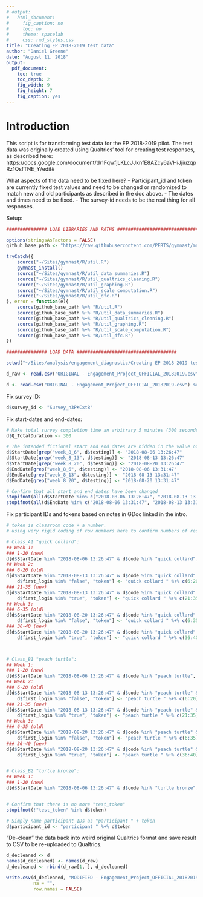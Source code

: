 ```yaml
---
# output: 
#   html_document:
#     fig_caption: no
#     toc: no
#     theme: spacelab
#     css: rmd_styles.css
title: "Creating EP 2018-2019 test data"
author: "Daniel Greene"
date: "August 11, 2018"
output:
  pdf_document:
    toc: true
    toc_depth: 2
    fig_width: 9
    fig_height: 7
    fig_caption: yes
---
```



# Introduction

This script is for transforming test data for the EP 2018-2019 pilot. The test data was originally created using Qualtrics' tool for creating test responses, as described here:
https://docs.google.com/document/d/1FqwfjLKLcJJknfE8AZcy6aVHiJjiuzqpRz1QsfTNE_Y/edit#

What aspects of the data need to be fixed here?
- Participant_id and token are currently fixed test values and need to be changed or randomized to match new and old participants as described in the doc above.
- The dates and times need to be fixed.
- The survey-id needs to be the real thing for all responses.

Setup:

```r

############### LOAD LIBRARIES AND PATHS #####################################

options(stringsAsFactors = FALSE)
github_base_path <- "https://raw.githubusercontent.com/PERTS/gymnast/master/"

tryCatch({
    source("~/Sites/gymnast/R/util.R")
    gymnast_install()
    source("~/Sites/gymnast/R/util_data_summaries.R")
    source("~/Sites/gymnast/R/util_qualtrics_cleaning.R")
    source("~/Sites/gymnast/R/util_graphing.R")
    source("~/Sites/gymnast/R/util_scale_computation.R")
    source("~/Sites/gymnast/R/util_dfc.R")
}, error = function(e){
    source(github_base_path %+% "R/util.R")
    source(github_base_path %+% "R/util_data_summaries.R")
    source(github_base_path %+% "R/util_qualtrics_cleaning.R")
    source(github_base_path %+% "R/util_graphing.R")
    source(github_base_path %+% "R/util_scale_computation.R")
    source(github_base_path %+% "R/util_dfc.R")
})

############### LOAD DATA #####################################

setwd("~/Sites/analysis/engagement_diagnostic/Creating EP 2018-2019 test data")

d_raw <- read.csv("ORIGINAL - Engagement_Project_OFFICIAL_20182019.csv")

d <- read.csv("ORIGINAL - Engagement_Project_OFFICIAL_20182019.csv") %>% qc.clean_qualtrics()

```

Fix survey ID:

```r

d$survey_id <- "Survey_n3PKCxt8"

```

Fix start-dates and end-dates:

```r

# Make total survey completion time an arbitrary 5 minutes (300 seconds)
d$Q_TotalDuration <- 300

# The intended fictional start and end dates are hidden in the value of the "testing" string. Use those.
d$StartDate[grep("week_8_6", d$testing)] <- "2018-08-06 13:26:47"
d$StartDate[grep("week_8_13", d$testing)] <- "2018-08-13 13:26:47"
d$StartDate[grep("week_8_20", d$testing)] <- "2018-08-20 13:26:47"
d$EndDate[grep("week_8_6", d$testing)] <- "2018-08-06 13:31:47"
d$EndDate[grep("week_8_13", d$testing)] <- "2018-08-13 13:31:47"
d$EndDate[grep("week_8_20", d$testing)] <- "2018-08-20 13:31:47"

# Confirm that all start and end dates have been changed
stopifnot(all(d$StartDate %in% c("2018-08-06 13:26:47", "2018-08-13 13:26:47", "2018-08-20 13:26:47")))
stopifnot(all(d$EndDate %in% c("2018-08-06 13:31:47", "2018-08-13 13:31:47", "2018-08-20 13:31:47")))


```

Fix participant IDs and tokens based on notes in GDoc linked in the intro.


```r

# token is classroom code + a number.
# using very rigid coding of row numbers here to confirm numbers of responses.

# Class_A1 "quick collard":
## Week 1:
### 1-20 (new)
d[d$StartDate %in% "2018-08-06 13:26:47" & d$code %in% "quick collard", "token"] <- "quick collard " %+% c(1:20)
## Week 2:
### 6-20 (old)
d[d$StartDate %in% "2018-08-13 13:26:47" & d$code %in% "quick collard" &
    d$first_login %in% "false", "token"] <- "quick collard " %+% c(6:20)
### 21-35 (new)
d[d$StartDate %in% "2018-08-13 13:26:47" & d$code %in% "quick collard" &
    d$first_login %in% "true", "token"] <- "quick collard " %+% c(21:35)
## Week 3:
### 6-35 (old)
d[d$StartDate %in% "2018-08-20 13:26:47" & d$code %in% "quick collard" &
    d$first_login %in% "false", "token"] <- "quick collard " %+% c(6:35)
### 36-40 (new)
d[d$StartDate %in% "2018-08-20 13:26:47" & d$code %in% "quick collard" &
    d$first_login %in% "true", "token"] <- "quick collard " %+% c(36:40)



# Class_B1 "peach turtle":
## Week 1:
### 1-20 (new)
d[d$StartDate %in% "2018-08-06 13:26:47" & d$code %in% "peach turtle", "token"] <- "peach turtle " %+% c(1:20)
## Week 2:
### 6-20 (old)
d[d$StartDate %in% "2018-08-13 13:26:47" & d$code %in% "peach turtle" &
    d$first_login %in% "false", "token"] <- "peach turtle " %+% c(6:20)
### 21-35 (new)
d[d$StartDate %in% "2018-08-13 13:26:47" & d$code %in% "peach turtle" &
    d$first_login %in% "true", "token"] <- "peach turtle " %+% c(21:35)
## Week 3:
### 6-35 (old)
d[d$StartDate %in% "2018-08-20 13:26:47" & d$code %in% "peach turtle" &
    d$first_login %in% "false", "token"] <- "peach turtle " %+% c(6:35)
### 36-40 (new)
d[d$StartDate %in% "2018-08-20 13:26:47" & d$code %in% "peach turtle" &
    d$first_login %in% "true", "token"] <- "peach turtle " %+% c(36:40)


# Class_B2 "turtle bronze":
## Week 1:
### 1-20 (new)
d[d$StartDate %in% "2018-08-06 13:26:47" & d$code %in% "turtle bronze", "token"] <- "turtle bronze " %+% c(1:20)


# Confirm that there is no more "test_token"
stopifnot(!"test_token" %in% d$token)

# Simply name participant IDs as "participant " + token
d$participant_id <- "participant " %+% d$token

```

"De-clean" the data back into weird original Qualtrics format and save result to CSV to be re-uploaded to Qualtrics.

```r

d_decleaned <- d
names(d_decleaned) <- names(d_raw)
d_decleaned <- rbind(d_raw[1, ], d_decleaned)

write.csv(d_decleaned, "MODIFIED - Engagement_Project_OFFICIAL_20182019.csv",
          na = "",
          row.names = FALSE)

```
